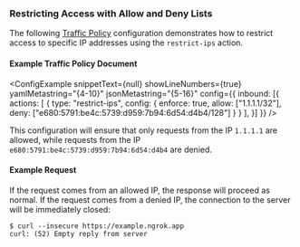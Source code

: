 
### Restricting Access with Allow and Deny Lists

The following [Traffic Policy](/docs/tls/traffic-policy/index.mdx) 
configuration demonstrates how to restrict access to specific IP addresses 
using the `restrict-ips` action.

#### Example Traffic Policy Document

<ConfigExample
  snippetText={null}
  showLineNumbers={true}
  yamlMetastring="{4-10}"
  jsonMetastring="{5-16}"
  config={{
    inbound: [{
      actions: [
        {
          type: "restrict-ips",
          config: {
            enforce: true,
            allow: ["1.1.1.1/32"],
            deny: ["e680:5791:be4c:5739:d959:7b94:6d54:d4b4/128"]
          }
        }
      ],
    }]
  }}
/>

This configuration will ensure that only requests from the IP `1.1.1.1` are 
allowed, while requests from the IP `e680:5791:be4c:5739:d959:7b94:6d54:d4b4` 
are denied.

#### Example Request

If the request comes from an allowed IP, the response will proceed as normal. If 
the request comes from a denied IP, the connection to the server will be 
immediately closed:

```shell
$ curl --insecure https://example.ngrok.app
curl: (52) Empty reply from server
```
